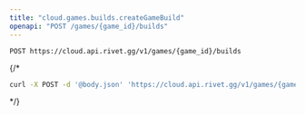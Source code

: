 ```yaml
---
title: "cloud.games.builds.createGameBuild"
openapi: "POST /games/{game_id}/builds"
---
```


```
POST https://cloud.api.rivet.gg/v1/games/{game_id}/builds
```


{/*<RequestExample>
```bash curl
curl -X POST -d '@body.json' 'https://cloud.api.rivet.gg/v1/games/{game_id}/builds'
```
</RequestExample>*/}
